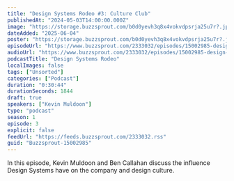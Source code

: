 ```yaml
---
title: "Design Systems Rodeo #3: Culture Club"
publishedAt: "2024-05-03T14:00:00.000Z"
image: "https://storage.buzzsprout.com/b0d0yevh3q8x4vokvdpsrja25u7r?.jpg"
dateAdded: "2025-06-04"
poster: "https://storage.buzzsprout.com/b0d0yevh3q8x4vokvdpsrja25u7r?.jpg"
episodeUrl: "https://www.buzzsprout.com/2333032/episodes/15002985-design-systems-rodeo-3-culture-club.mp3"
audioUrl: "https://www.buzzsprout.com/2333032/episodes/15002985-design-systems-rodeo-3-culture-club.mp3"
podcastTitle: "Design Systems Rodeo"
localImages: false
tags: ["Unsorted"]
categories: ["Podcast"]
duration: "0:30:44"
durationSeconds: 1844
draft: true
speakers: ["Kevin Muldoon"]
type: "podcast"
season: 1
episode: 3
explicit: false
feedUrl: "https://feeds.buzzsprout.com/2333032.rss"
guid: "Buzzsprout-15002985"
---
```

In this episode, Kevin Muldoon and Ben Callahan discuss the influence Design Systems have on the company and design culture.

